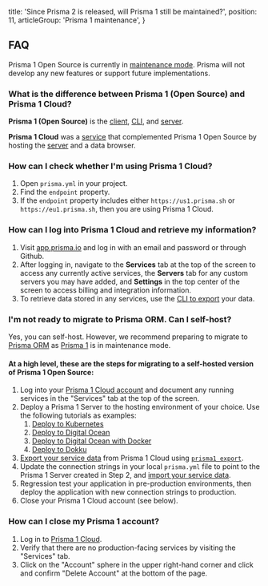   title: 'Since Prisma 2 is released, will Prisma 1 still be maintained?',
  position: 11,
  articleGroup: 'Prisma 1 maintenance',
}

## FAQ

Prisma 1 Open Source is currently in [maintenance mode](https://github.com/prisma/prisma1/issues/4898). Prisma will not develop any new features or support future implementations.

### What is the difference between Prisma 1 (Open Source) and Prisma 1 Cloud?

**Prisma 1 (Open Source)** is the [client](https://v1.prisma.io/docs/1.34/prisma-client/), [CLI](https://v1.prisma.io/docs/1.34/prisma-cli-and-configuration/), and [server](https://v1.prisma.io/docs/1.34/prisma-server/).

**Prisma 1 Cloud** was a [service](https://app.prisma.io) that complemented Prisma 1 Open Source by hosting the [server](https://v1.prisma.io/docs/1.34/prisma-server/) and a data browser.

### How can I check whether I'm using Prisma 1 Cloud?

1. Open `prisma.yml` in your project.
2. Find the `endpoint` property.
3. If the `endpoint` property includes either `https://us1.prisma.sh` or `https://eu1.prisma.sh`, then you are using Prisma 1 Cloud.

### How can I log into Prisma 1 Cloud and retrieve my information?

1. Visit [app.prisma.io](https://app.prisma.io) and log in with an email and password or through Github.
2. After logging in, navigate to the **Services** tab at the top of the screen to access any currently active services, the **Servers** tab for any custom servers you may have added, and **Settings** in the top center of the screen to access billing and integration information.
3. To retrieve data stored in any services, use the [CLI to export](https://v1.prisma.io/docs/1.34/prisma-cli-and-configuration/cli-command-reference/prisma-export-ycv2/) your data.

### I'm not ready to migrate to Prisma ORM. Can I self-host?

Yes, you can self-host. However, we recommend preparing to migrate to [Prisma ORM](https://www.prisma.io/) as [Prisma 1](https://v1.prisma.io/docs) is in maintenance mode.

#### At a high level, these are the steps for migrating to a self-hosted version of Prisma 1 Open Source:
1. Log into your [Prisma 1 Cloud account](https://app.prisma.io) and document any running services in the "Services" tab at the top of the screen.
2. Deploy a Prisma 1 Server to the hosting environment of your choice. Use the following tutorials as examples:
    1. [Deploy to Kubernetes](https://v1.prisma.io/tutorials/deploy-prisma-to-kubernetes-ct13)
    2. [Deploy to Digital Ocean](https://v1.prisma.io/tutorials/deploy-prisma-to-digitalocean-ct12)
    3. [Deploy to Digital Ocean with Docker](https://v1.prisma.io/tutorials/deploy-prisma-to-digitalocean-with-docker-machine-ct06)
    4. [Deploy to Dokku](https://v1.prisma.io/tutorials/deploy-prisma-to-dokku-ct15)
3. [Export your service data](https://v1.prisma.io/tutorials/data-import-and-export-with-prisma-cs03) from Prisma 1 Cloud using [`prisma1 export`](https://v1.prisma.io/docs/1.34/prisma-cli-and-configuration/cli-command-reference/prisma-export-ycv2/).
4. Update the connection strings in your local `prisma.yml` file to point to the Prisma 1 Server created in Step 2, and [import your service data](https://v1.prisma.io/tutorials/data-import-and-export-with-prisma-cs03).
5. Regression test your application in pre-production environments, then deploy the application with new connection strings to production.
6. Close your Prisma 1 Cloud account (see below).

### How can I close my Prisma 1 account?

1. Log in to [Prisma 1 Cloud](https://app.prisma.io).
2. Verify that there are no production-facing services by visiting the "Services" tab.
3. Click on the "Account" sphere in the upper right-hand corner and click and confirm "Delete Account" at the bottom of the page.